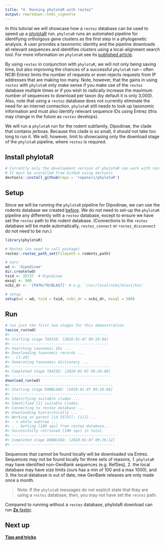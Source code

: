 ```yaml
---
title: "4. Running phylotaR with restez"
output: rmarkdown::html_vignette
---
```




In this tutorial we will showcase how a `restez` database can be used to speed up a [phylotaR](https://github.com/ropensci/phylotaR) run. `phylotaR` runs an automated pipeline for identifying ortholgous gene clusters as the first step in a phylogenetic analysis. A user provides a taxonomic identity and the pipeline downloads all relevant sequences and identifies clusters using a local-alignment search tool. For more information on `phylotaR` see its [published article](https://doi.org/10.3390/life8020020).

By using `restez` in conjunction with `phylotaR`, we will not only being saving time, but also improving the chances of a successful `phylotaR` run -- often NCBI Entrez limits the number of requests or even rejects requests from IP addresses that are making too many. Note, however, that the gains in using `restez` with `phylotaR` only make sense if you make use of the `restez` database multiple times or if you wish to radically increase the maximum number of sequences to download per taxon (by default it is only 3,000). Also, note that using a `restez` database does not currently eliminate the need for an internet connection. `phylotaR` still needs to look up taxonomic information and must also identify relevant sequence IDs using Entrez (this may change in the future as `restez` develops).

We will run a `phylotaR` run for the rodent subfamily, Dipodinae, the clade that contains jerboas. Because this clade is so small, it should not take too long to run it. We will, however, limit to showcasing only the download stage of the `phylotaR` pipeline, where `restez` is required.

## Install phylotaR

```r
# Currently only the development version of phylotaR can work with restez
# It must be installed from GitHub using devtools
devtools::install_github(repo = 'ropensci/phylotaR')
```

## Setup
Since we will be running the `phylotaR` pipeline for Dipodinae, we can use the rodents database we created [before](https://ropensci.github.io/restez/articles/1_rodents.html). We do not need to set-up the `phylotaR` pipeline any differently with a `restez` database, except to ensure we have set the `restez` path to the rodent database. (Connections to the `restez` database will be made automatically, `restez_connect` or `restez_disconnect` do not need to be run.)

```r
library(phylotaR)

# Restez (no need to call package)
restez::restez_path_set(filepath = rodents_path)

# Vars
wd <- 'dipodinae'
dir.create(wd)
txid <- 35737  # Dipodinae
mxsql <- 500
ncbi_dr <- '[PATH/TO/BLAST]' # e.g. '/usr/local/ncbi/blast/bin'

# setup
setup(wd = wd, txid = txid, ncbi_dr = ncbi_dr, mxsql = 500)
```

## Run


```r
# run just the first two stages for this demonstration
taxise_run(wd)
#> --------------------------------------------
#> Starting stage TAXISE: [2020-01-07 09:26:04]
#> --------------------------------------------
#> Searching taxonomic IDs ...
#> Downloading taxonomic records ...
#> . [1-28]
#> Generating taxonomic dictionary ...
#> ---------------------------------------------
#> Completed stage TAXISE: [2020-01-07 09:26:08]
#> ---------------------------------------------
download_run(wd)
#> ----------------------------------------------
#> Starting stage DOWNLOAD: [2020-01-07 09:26:08]
#> ----------------------------------------------
#> Identifying suitable clades ...
#> Identified [1] suitable clades.
#> Connecting to restez database ...
#> Downloading hierarchically ...
#> Working on parent [id 35737]: [1/1] ...
#> . + whole subtree ...
#> . . Getting [100 sqs] from restez database...
#> Successfully retrieved [100 sqs] in total.
#> -----------------------------------------------
#> Completed stage DOWNLOAD: [2020-01-07 09:26:12]
#> -----------------------------------------------
```

Sequences that cannot be found locally will be downloaded via Entrez. Sequences may not be found locally for three sets of reasons, 1. `phylotaR` may have identified non-GenBank sequences (e.g. RefSeq), 2. the local database may have size limits (ours has a min of 100 and a max 1000), and 3. the local database is out of date, new GenBank releases are only made once a month.

> Note: If the `phylotaR` messages do not explicit state that they are using a `restez` database, then, you may not have set the `restez` path.

Compared to running without a `restez` database, phylotaR download can run [**2x** faster](https://github.com/ropensci/restez/blob/master/other/phylotar_demo.R).

## Next up

**[Tips and tricks](https://ropensci.github.io/restez/articles/5_tips_and_tricks.html)**
